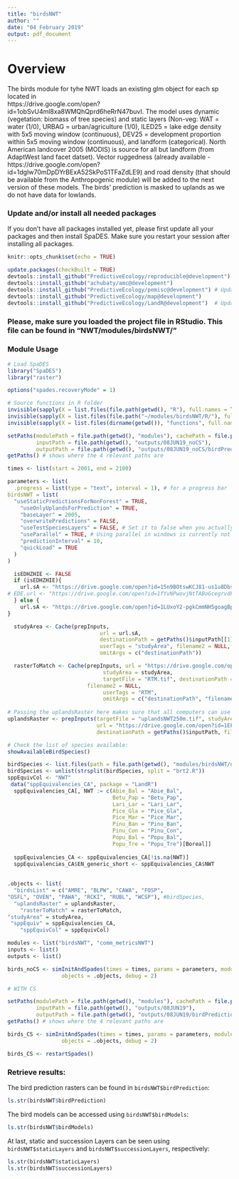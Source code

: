 ```yaml
---
title: "birdsNWT"
author: ""
date: "04 February 2019"
output: pdf_document
---
```


# Overview

The birds module for tyhe NWT loads an existing glm object for each sp located in  
https://drive.google.com/open?id=1obSvU4ml8xa8WMQhQprd6heRrN47buvI. 
The model uses dynamic (vegetation: biomass of tree species) and static
layers (Non-veg: WAT = water (1/0), URBAG = urban/agriculture (1/0),
lLED25 = lake edge density with 5x5 moving window (continuous), 
DEV25 = development proportion within 5x5 moving window (continuous),
and landform (categorical). North American landcover 2005 (MODIS) is
source for all but landform (from AdaptWest land facet datset). 
Vector ruggedness (already available - 
https://drive.google.com/open?id=1dgIw70mDpDYrBExA52SkPoS1TFaZdLE9) 
and road density (that should be available from the Anthropogenic
module) will be added to the next version of these models. The birds' 
prediction is masked to uplands as we do not have data for lowlands.

### Update and/or install all needed packages

If you don't have all packages installed yet, please 
first update all your packages and then install SpaDES. 
Make sure you restart your session after installing all packages.

```r
knitr::opts_chunk$set(echo = TRUE)

update.packages(checkBuilt = TRUE)
devtools::install_github("PredictiveEcology/reproducible@development")
devtools::install_github("achubaty/amc@development")
devtools::install_github("PredictiveEcology/pemisc@development") # Updates SpaDES.core and quickPlot
devtools::install_github("PredictiveEcology/map@development") 
devtools::install_github("PredictiveEcology/LandR@development")  # Updates SpaDES.tools
```

### Please, make sure you loaded the project file in RStudio. This file can be found in "NWT/modules/birdsNWT/"

### Module Usage

```r

# Load SpaDES
library("SpaDES")
library("raster")

options("spades.recoveryMode" = 1)

# Source functions in R folder
invisible(sapply(X = list.files(file.path(getwd(), "R"), full.names = TRUE), FUN = source))
invisible(sapply(X = list.files(file.path("~/modules/birdsNWT/R/"), full.names = TRUE), FUN = source))
invisible(sapply(X = list.files(dirname(getwd()), "functions", full.names = TRUE), FUN = source)) 

setPaths(modulePath = file.path(getwd(), "modules"), cachePath = file.path(getwd(), "cache"),
         inputPath = file.path(getwd(), "outputs/08JUN19_noCS"), 
         outputPath = file.path(getwd(), "outputs/08JUN19_noCS/birdPredictions"))
getPaths() # shows where the 4 relevant paths are

times <- list(start = 2001, end = 2100)

parameters <- list(
  .progress = list(type = "text", interval = 1), # for a progress bar
birdsNWT = list(
  "useStaticPredictionsForNonForest" = TRUE,
    "useOnlyUplandsForPrediction" = TRUE,
    "baseLayer" = 2005,
    "overwritePredictions" = FALSE,
    "useTestSpeciesLayers" = FALSE, # Set it to false when you actually have results from LandR_Biomass simulations to run it with
    "useParallel" = TRUE, # Using parallel in windows is currently not working.
    "predictionInterval" = 10,
    "quickLoad" = TRUE
  )
)

  isEDHZHIE <- FALSE
  if (isEDHZHIE){
    url.sA <- "https://drive.google.com/open?id=15n9BOtswKCJ81-us1u8Dbs0WT9f8bagq"
# EDE.url <- "https://drive.google.com/open?id=1fYvNPwovjNtTABoGcegrvdFGkNfCUsxf" ???? Which Edezhie should I use?
  } else {
    url.sA <- "https://drive.google.com/open?id=1LUxoY2-pgkCmmNH5goagBp3IMpj6YrdU"
}

  studyArea <- Cache(prepInputs,
                             url = url.sA,
                             destinationPath = getPaths()$inputPath[[1]],
                             userTags = "studyArea", filename2 = NULL,
                             omitArgs = c("destinationPath"))

  rasterToMatch <- Cache(prepInputs, url = "https://drive.google.com/open?id=1fo08FMACr_aTV03lteQ7KsaoN9xGx1Df",
                              studyArea = studyArea,
                              targetFile = "RTM.tif", destinationPath = getPaths()$inputPath[[1]],
                         filename2 = NULL,
                              userTags = "RTM",
                              omitArgs = c("destinationPath", "filename2"))
  
# Passing the uplandsRaster here makes sure that all computers can use it as the operations take up a lot of memory
uplandsRaster <- prepInputs(targetFile = "uplandsNWT250m.tif", studyArea = studyArea, rasterToMatch = rasterToMatch,
                            url = "https://drive.google.com/open?id=1EF67NCH7HqN6QZ0KGlpntB_Zcquu6NJe", 
                            destinationPath = getPaths()$inputPath, filename2 = NULL)

# Check the list of species available:
showAvailableBirdSpecies()

birdSpecies <- list.files(path = file.path(getwd(), "modules/birdsNWT/data/models"), pattern = "brt2.R")
birdSpecies <- unlist(strsplit(birdSpecies, split = "brt2.R"))
sppEquivCol <- "NWT"
 data("sppEquivalencies_CA", package = "LandR")
  sppEquivalencies_CA[, NWT := c(Abie_Bal = "Abie_Bal", 
                                 Betu_Pap = "Betu_Pap", 
                                 Lari_Lar = "Lari_Lar", 
                                 Pice_Gla = "Pice_Gla",
                                 Pice_Mar = "Pice_Mar", 
                                 Pinu_Ban = "Pinu_Ban", 
                                 Pinu_Con = "Pinu_Con", 
                                 Popu_Bal = "Popu_Bal", 
                                 Popu_Tre = "Popu_Tre")[Boreal]]
  
  sppEquivalencies_CA <- sppEquivalencies_CA[!is.na(NWT)]
  sppEquivalencies_CA$EN_generic_short <- sppEquivalencies_CA$NWT
  
  
.objects <- list(
  "birdsList" = c("AMRE", "BLPW", "CAWA", "FOSP", 
"OSFL", "OVEN", "PAWA", "RCKI", "RUBL", "WCSP"), #birdSpecies,
  "uplandsRaster" = uplandsRaster,
    "rasterToMatch" = rasterToMatch,
"studyArea" = studyArea,
 "sppEquiv" = sppEquivalencies_CA,
    "sppEquivCol" = sppEquivCol)

modules <- list("birdsNWT", "comm_metricsNWT")
inputs <- list()
outputs <- list()

birds_noCS <- simInitAndSpades(times = times, params = parameters, modules = modules,
                 objects = .objects, debug = 2)

# WITH CS

setPaths(modulePath = file.path(getwd(), "modules"), cachePath = file.path(getwd(), "cache"),
         inputPath = file.path(getwd(), "outputs/08JUN19"), 
         outputPath = file.path(getwd(), "outputs/08JUN19/birdPredictions"))
getPaths() # shows where the 4 relevant paths are

birds_CS <- simInitAndSpades(times = times, params = parameters, modules = modules,
                 objects = .objects, debug = 2)

birds_CS <- restartSpades()

```

### Retrieve results:

The bird prediction rasters can be found in `birdsNWT$birdPrediction`:

```r

ls.str(birdsNWT$birdPrediction)

```

The bird models can be accessed using `birdsNWT$birdModels`:

```r

ls.str(birdsNWT$birdModels)

```

At last, static and succession Layers can be seen using `birdsNWT$staticLayers` and `birdsNWT$successionLayers`, respectively:

```r

ls.str(birdsNWT$staticLayers)
ls.str(birdsNWT$successionLayers)

```

